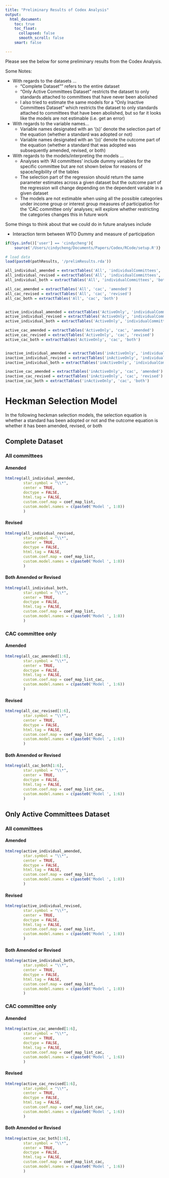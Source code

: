 ```yaml
---
title: "Preliminary Results of Codex Analysis"
output:
  html_document:
    toc: true
    toc_float:
      collapsed: false
      smooth_scroll: false
    smart: false

---
```


Please see the below for some preliminary results from the Codex Analysis.
 
Some Notes:

* With regards to the datasets ...
  + "Complete Dataset"" refers to the entire dataset
  + "Only Active Committees Dataset" restricts the dataset to only standards attached to committees that have never been abolished
  + I also tried to estimate the same models for a "Only Inactive Committees Dataset" which restricts the dataset to only standards attached to committees that have been abolished, but so far it looks like the models are not estimable (i.e. get an error)



* With regards to the variable names...
  + Variable names designated with an '(s)' denote the selection part of the equation (whether a standard was adopted or not)
  + Variable names designated with an '(o)' denote the outcome part of the equation (whether a standard that was adopted was subsequently amended, revised, or both)
 
 
 
* With regards to the models/interpreting the models  ...
  + Analyses with 'All committees' include dummy variables for the specific committee but are not shown below for reasons of space/legibility of the tables
  + The selection part of the regression should return the same parameter estimates across a given dataset but the outcome part of the regression will change depending on the dependent variable in a given dataset
  + The models are not estimable when using all the possible categories under income group or interest group measures of participation for the 'CAC committee only' analyses; will explore whether restricting the categories changes this in future work


Some things to think about that we could do in future analyses include

* Interaction term between WTO Dummy and measure of participation

 
``` r

if(Sys.info()['user'] == 'cindycheng'){
	source('/Users/cindycheng/Documents/Papers/Codex/RCode/setup.R')}

# load data
load(paste0(pathResults, '/prelimResults.rda'))

all_individual_amended = extractTables('All', 'individualCommittees', 'amended')
all_individual_revised = extractTables('All', 'individualCommittees', 'revised')
all_individual_both = extractTables('All', 'individualCommittees', 'both')

all_cac_amended = extractTables('All', 'cac', 'amended')
all_cac_revised = extractTables('All', 'cac', 'revised')
all_cac_both = extractTables('All', 'cac', 'both')


active_individual_amended = extractTables('ActiveOnly', 'individualCommittees', 'amended')
active_individual_revised = extractTables('ActiveOnly', 'individualCommittees', 'revised')
active_individual_both = extractTables('ActiveOnly', 'individualCommittees', 'both')

active_cac_amended = extractTables('ActiveOnly', 'cac', 'amended')
active_cac_revised = extractTables('ActiveOnly', 'cac', 'revised')
active_cac_both = extractTables('ActiveOnly', 'cac', 'both')


inactive_individual_amended = extractTables('inActiveOnly', 'individualCommittees', 'amended')
inactive_individual_revised = extractTables('inActiveOnly', 'individualCommittees', 'revised')
inactive_individual_both = extractTables('inActiveOnly', 'individualCommittees', 'both')

inactive_cac_amended = extractTables('inActiveOnly', 'cac', 'amended')
inactive_cac_revised = extractTables('inActiveOnly', 'cac', 'revised')
inactive_cac_both = extractTables('inActiveOnly', 'cac', 'both')

```
 
 
# Heckman Selection Model 

In the following heckman selection models, the selection equation is whether a standard has been adopted or not and the outcome equation is whether it has been amended, revised, or both


## Complete Dataset {.tabset}

### All committees {.tabset  .tabset-fade .tabset-pills}
 
#### Amended
 
``` r
htmlreg(all_individual_amended,  
        star.symbol = "\\*", 
        center = TRUE, 
        doctype = FALSE, 
        html.tag = FALSE, 
        custom.coef.map = coef_map_list,
        custom.model.names = c(paste0('Model ', 1:8))
        )
```
 
#### Revised

``` r
htmlreg(all_individual_revised,  
        star.symbol = "\\*", 
        center = TRUE, 
        doctype = FALSE, 
        html.tag = FALSE, 
        custom.coef.map = coef_map_list,
        custom.model.names = c(paste0('Model ', 1:8))
        )
```

#### Both Amended or Revised
``` r
htmlreg(all_individual_both,  
        star.symbol = "\\*", 
        center = TRUE, 
        doctype = FALSE, 
        html.tag = FALSE, 
        custom.coef.map = coef_map_list,
        custom.model.names = c(paste0('Model ', 1:8))
        )
```

### CAC committee only {.tabset  .tabset-fade .tabset-pills}

#### Amended
 
``` r
htmlreg(all_cac_amended[1:6],  
        star.symbol = "\\*", 
        center = TRUE, 
        doctype = FALSE, 
        html.tag = FALSE, 
        custom.coef.map = coef_map_list_cac,
        custom.model.names = c(paste0('Model ', 1:6))
        )
```
 
#### Revised

``` r
htmlreg(all_cac_revised[1:6],  
        star.symbol = "\\*", 
        center = TRUE, 
        doctype = FALSE, 
        html.tag = FALSE, 
        custom.coef.map = coef_map_list_cac,
        custom.model.names = c(paste0('Model ', 1:6))
        )
```

#### Both Amended or Revised

``` r
htmlreg(all_cac_both[1:6],  
        star.symbol = "\\*", 
        center = TRUE, 
        doctype = FALSE, 
        html.tag = FALSE, 
        custom.coef.map = coef_map_list_cac,
        custom.model.names = c(paste0('Model ', 1:6))
        )
```


## Only Active Committees Dataset {.tabset}

### All committees {.tabset  .tabset-fade .tabset-pills}
 
#### Amended
 
``` r
htmlreg(active_individual_amended,  
        star.symbol = "\\*", 
        center = TRUE, 
        doctype = FALSE, 
        html.tag = FALSE, 
        custom.coef.map = coef_map_list,
        custom.model.names = c(paste0('Model ', 1:8))
        )
```
 
#### Revised

``` r
htmlreg(active_individual_revised,  
        star.symbol = "\\*", 
        center = TRUE, 
        doctype = FALSE, 
        html.tag = FALSE, 
        custom.coef.map = coef_map_list,
        custom.model.names = c(paste0('Model ', 1:8))
        )
```

#### Both Amended or Revised
``` r
htmlreg(active_individual_both,  
        star.symbol = "\\*", 
        center = TRUE, 
        doctype = FALSE, 
        html.tag = FALSE, 
        custom.coef.map = coef_map_list,
        custom.model.names = c(paste0('Model ', 1:8))
        )
```

### CAC committee only {.tabset  .tabset-fade .tabset-pills}
#### Amended
 
``` r
htmlreg(active_cac_amended[1:6],  
        star.symbol = "\\*", 
        center = TRUE, 
        doctype = FALSE, 
        html.tag = FALSE, 
        custom.coef.map = coef_map_list_cac,
        custom.model.names = c(paste0('Model ', 1:6))
        )
```
 
#### Revised

``` r
htmlreg(active_cac_revised[1:6],  
        star.symbol = "\\*", 
        center = TRUE, 
        doctype = FALSE, 
        html.tag = FALSE, 
        custom.coef.map = coef_map_list_cac,
        custom.model.names = c(paste0('Model ', 1:6))
        )
```

#### Both Amended or Revised

``` r
htmlreg(active_cac_both[1:6],  
        star.symbol = "\\*", 
        center = TRUE, 
        doctype = FALSE, 
        html.tag = FALSE, 
        custom.coef.map = coef_map_list_cac,
        custom.model.names = c(paste0('Model ', 1:6))
        )
```




